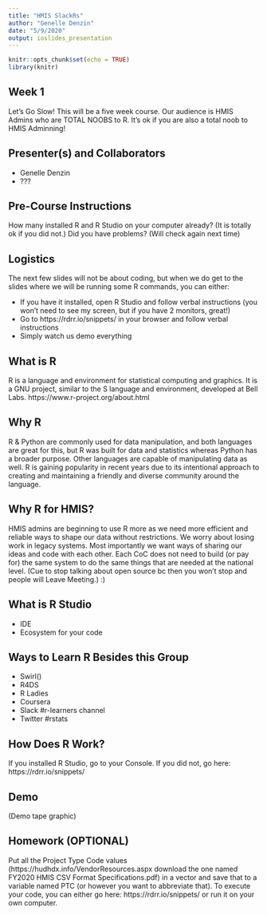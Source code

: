 ```yaml
---
title: "HMIS SlackRs"
author: "Genelle Denzin"
date: "5/9/2020"
output: ioslides_presentation
---
```


```r
knitr::opts_chunk$set(echo = TRUE)
library(knitr)
```

## Week 1

Let's Go Slow! This will be a five week course. Our audience is HMIS Admins who are TOTAL NOOBS to R. It's ok if you are also a total noob to HMIS Adminning! 

## Presenter(s) and Collaborators

- Genelle Denzin
- ???

## Pre-Course Instructions

How many installed R and R Studio on your computer already? (It is totally ok if you did not.) Did you have problems? (Will check again next time)

## Logistics

The next few slides will not be about coding, but when we do get to the slides where we will be running some R commands, you can either:

- If you have it installed, open R Studio and follow verbal instructions (you won't need to see my screen, but if you have 2 monitors, great!)
- Go to https://rdrr.io/snippets/ in your browser and follow verbal instructions
- Simply watch us demo everything

## What is R

R is a language and environment for statistical computing and graphics. It is a GNU project, similar to the S language and environment, developed at Bell Labs.
https://www.r-project.org/about.html

## Why R

R & Python are commonly used for data manipulation, and both languages are great for this, but R was built for data and statistics whereas Python has a broader purpose. Other languages are capable of manipulating data as well. R is gaining popularity in recent years due to its intentional approach to creating and maintaining a friendly and diverse community around the language.

## Why R for HMIS?

HMIS admins are beginning to use R more as we need more efficient and reliable ways to shape our data without restrictions. We worry about losing work in legacy systems. Most importantly we want ways of sharing our ideas and code with each other. Each CoC does not need to build (or pay for) the same system to do the same things that are needed at the national level. (Cue to stop talking about open source bc then you won't stop and people will Leave Meeting.) :)

## What is R Studio

- IDE
- Ecosystem for your code

## Ways to Learn R Besides this Group

- Swirl()
- R4DS
- R Ladies
- Coursera
- Slack #r-learners channel
- Twitter #rstats

## How Does R Work?

If you installed R Studio, go to your Console.
If you did not, go here: https://rdrr.io/snippets/ 

## Demo

(Demo tape graphic)

## Homework (OPTIONAL)

Put all the Project Type Code values (https://hudhdx.info/VendorResources.aspx download the one named FY2020 HMIS CSV Format Specifications.pdf) in a vector and save that to a variable named PTC (or however you want to abbreviate that). To execute your code, you can either go here: https://rdrr.io/snippets/ or run it on your own computer. 


